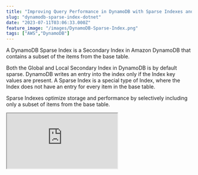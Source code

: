 ```yaml
---
title: "Improving Query Performance in DynamoDB with Sparse Indexes and .NET"
slug: "dynamodb-sparse-index-dotnet"
date: "2023-07-11T03:06:33.000Z"
feature_image: "/images/DynamoDB-Sparse-Index.png"
tags: ["AWS","DynamoDB"]
---
```


A DynamoDB Sparse Index is a Secondary Index in Amazon DynamoDB that contains a subset of the items from the base table.

Both the Global and Local Secondary Index in DynamoDB is by default sparse. DynamoDB writes an entry into the index only if the Index key values are present. A Sparse Index is a special type of Index, where the Index does not have an entry for every item in the base table.

Sparse Indexes optimize storage and performance by selectively including only a subset of items from the base table.

<iframe src="https://www.youtube.com/embed/SHh22uV4ko0?feature=oembed" />

_This article is sponsored by AWS and is part of my [AWS Series](/blog/tag/aws/)._

In this post, let’s learn more about,

*   DynamoDB Sparse Index
*   How to create a DynamoDB Sparse Index
*   Populate a DynamoDB Sparse Index
*   Query a DynamoDB Sparse Index

_The sample code below is on the `WeatherForecast` table, which has `CityName` and `Date` as the hash and range key, respectively._

If you are new to DynamoDB, I highly recommend checking out my Getting Started with AWS DynamoDB For the .NET Developer blog post below, where I also show you how to set up the table used in this blog post.

[

AWS DynamoDB For The .NET Developer: How To Easily Get Started

Learn how to get started with AWS DynamoDB with .NET Core by updating the default ASP NET Web API template to use DynamoDB as it’s data store. We will learn to do basic Creat, Read, Update and Delete operations from the API.

![](/images/logo-512x512.png)Rahul NathRahul Pulikkot Nath

![](/images/aws_dynamodb.jpg)

](/posts/aws-dynamodb-net-core/)

Creating a DynamoDB Sparse Index
--------------------------------

[For any item in a table,](https://docs.aws.amazon.com/amazondynamodb/latest/developerguide/bp-indexes-general-sparse-indexes.html) DynamoDB writes a corresponding index entry **only if the index sort key value is present in the item**. If the sort key doesn't appear in every table item, the index is said to be sparse.

Since they are either a Global Secondary Index or a Local Secondary Index, you create them just like creating the other Index. You can do this from the AWS Console UI under the \`Secondary Indexes' section of the DynamoDB table details.

![Create Secondary Index option in AWS Console. You can create Global and Local Index when creating the table.](/images/image.png)

You can create a Local Secondary Index only at the time of DynamoDB table creation.

You can find more information on Index Creation in the below two blog posts.

*   [Exploring Global Secondary Index: Advanced Querying in DynamoDB From .NET](/posts/dynamodb-global-secondary-index-gsi/)
*   [Improving Queries Using Local Secondary Index in DynamoDB with .NET](/posts/local-secondary-index-dynamodb/)  
    

> The difference with Sparse Index is with the key selection for the DynamoDB table Index.

Based on the application and the query that you are optimizing for, choose the keys such that only the items required are copied over and available in the Index.

💡

_In a DynamoDB table, each key value must be unique. However, the key values in a Global Secondary Index do not need to be unique._

For example, the below Index on the `WeatherForecast` table uses the Date as the partition key and the `IsExtermeWeatherConditions` flag on the item as its sort key.

The `IsExtermeWeatherConditions` is set on the object only if it was extreme weather conditions on that given day for that city in the original weather forecast object. Since the property is conditionally populated in the base table, all the items do not make it to the Index - hence it will be a Sparse Index.

This Sparse Index allows us to get all the cities that had extreme weather conditions given a specific Date.

![](/images/image-1.png)

Populating DynamoDB Sparse Index From .NET
------------------------------------------

Based on the programming language you are using to write the DynamoDB items you can conditionally populate the `IsExtermeWeatherConditions` property on the WeatherForecast object.

When using the .NET programming language this is easily done by specifying the `IsExtermeWeatherConditions` as a Nullable boolean type, as shown below.

```csharp
public class WeatherForecastTable
{
```
        public string CityName { get; set; }
        public DateTime Date { get; set; }
        public int TemperatureC { get; set; }
        public int TemperatureF => 32 + (int)(TemperatureC / 0.5556);
        public string Summary { get; set; }
        public bool? IsExtremeWeatherConditions { get; set; }
        ...
    }
    

When using the `DynamoDBContext` to save the item to the table, it includes the `IsExtermeWeatherConditions` property only if it has a value specified. It ignores the property if it's set to `NULL`.

So from the application, set this value to be true only when the conditions are extreme. This depends on your business and domain logic.

Based on the application you are building, you can choose the property and type appropriate to your data and the business domain.

Only items that have the `IsExtermeWeatherConditions` property set on the base table item is copied over to the Index - `Date-IsExtremeWeatherConditions-index`

Querying DynamoDB Sparse Index From .NET
----------------------------------------

Since a Sparse Index is a special type of Index, querying it is similar to querying any other Index.

Below is the query that you can use to get all the extreme weather forecast data for a specified date. It specifies the IndexName on the `QueryRequest` object and specifies the `Date` in the KeyConditionExpression.

Since `Date` is a reserved keyword in DynamoDB it passes it as a parameterized key, with the original property names specified in the `ExpressionAttributeNames`.

```csharp
[HttpGet("gsi-query-sparse-index")]
public async Task<IEnumerable<ExtremeWeatherForecastListItem>> GetExtremeWeatherConditionsUsingSparseGSIQuery(DateTime startDate)
{
```
        var request = new QueryRequest()
        {
            TableName = nameof(WeatherForecastTable),
            IndexName = "Date-IsExtremeWeatherConditions-index",
            KeyConditionExpression = "#Date = :startDate",
            ExpressionAttributeNames = new Dictionary<string, string>()
            {
                {"#Date", "Date"}
            },
            ExpressionAttributeValues = new Dictionary<string, AttributeValue>()
            {
                {":startDate", new AttributeValue(startDate.ToString(AWSSDKUtils.ISO8601DateFormat))},
            },
        };
    
        var response = await _amazonDynamoDbClient.QueryAsync(request);
    
        return response.Items
            .Select(Document.FromAttributeMap)
            .Select(_dynamoDbContext.FromDocument<WeatherForecastListItem>);
    }

The above query returns all the items for the specified date that had extreme weather conditions.

Since this is a frequently queried data in our application, adding this specific Index and designing it to be a Sparse Index, helps to minimize storage costs and also return all the items quickly.